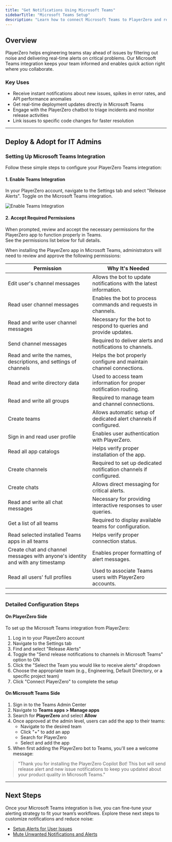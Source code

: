 ```yaml
---
title: "Get Notifications Using Microsoft Teams"
sidebarTitle: "Microsoft Teams Setup"
description: "Learn how to connect Microsoft Teams to PlayerZero and receive real-time alerts for new issues, spikes, and deployments directly in your team's workflows."
---
```


## Overview 

PlayerZero helps engineering teams stay ahead of issues by filtering out noise and delivering real-time alerts on critical problems. Our Microsoft Teams integration keeps your team informed and enables quick action right where you collaborate.

### Key Uses
- Receive instant notifications about new issues, spikes in error rates, and API performance anomalies
- Get real-time deployment updates directly in Microsoft Teams
- Engage with the PlayerZero chatbot to triage incidents and monitor release activities
- Link issues to specific code changes for faster resolution

---

## Deploy & Adopt for IT Admins

### Setting Up Microsoft Teams Integration

Follow these simple steps to configure your PlayerZero Teams integration:

#### 1. Enable Teams Integration

In your PlayerZero account, navigate to the Settings tab and select "Release Alerts". Toggle on the Microsoft Teams integration.

![Enable Teams Integration](/images/microsoft-teams-toggle.png)

#### 2. Accept Required Permissions

When prompted, review and accept the necessary permissions for the PlayerZero app to function properly in Teams.  
See the permissions list below for full details.

<Accordion title="Microsoft Teams Permissions">
When installing the PlayerZero app in Microsoft Teams, administrators will need to review and approve the following permissions:

| Permission | Why It's Needed |
|------------|-----------------|
| Edit user's channel messages | Allows the bot to update notifications with the latest information. |
| Read user channel messages | Enables the bot to process commands and requests in channels. |
| Read and write user channel messages | Necessary for the bot to respond to queries and provide updates. |
| Send channel messages | Required to deliver alerts and notifications to channels. |
| Read and write the names, descriptions, and settings of channels | Helps the bot properly configure and maintain channel connections. |
| Read and write directory data | Used to access team information for proper notification routing. |
| Read and write all groups | Required to manage team and channel connections. |
| Create teams | Allows automatic setup of dedicated alert channels if configured. |
| Sign in and read user profile | Enables user authentication with PlayerZero. |
| Read all app catalogs | Helps verify proper installation of the app. |
| Create channels | Required to set up dedicated notification channels if configured. |
| Create chats | Allows direct messaging for critical alerts. |
| Read and write all chat messages | Necessary for providing interactive responses to user queries. |
| Get a list of all teams | Required to display available teams for configuration. |
| Read selected installed Teams apps in all teams | Helps verify proper connection status. |
| Create chat and channel messages with anyone's identity and with any timestamp | Enables proper formatting of alert messages. |
| Read all users' full profiles | Used to associate Teams users with PlayerZero accounts. |
</Accordion>

---

### Detailed Configuration Steps

#### On PlayerZero Side

To set up the Microsoft Teams integration from PlayerZero:

1. Log in to your PlayerZero account
2. Navigate to the Settings tab
3. Find and select "Release Alerts"
4. Toggle the "Send release notifications to channels in Microsoft Teams" option to ON
5. Click the "Select the Team you would like to receive alerts" dropdown
6. Choose the appropriate team (e.g., Engineering, Default Directory, or a specific project team)
7. Click "Connect PlayerZero" to complete the setup

#### On Microsoft Teams Side

1. Sign in to the Teams Admin Center
2. Navigate to **Teams apps > Manage apps**
3. Search for **PlayerZero** and select **Allow**
4. Once approved at the admin level, users can add the app to their teams:
   - Navigate to the desired team
   - Click "+" to add an app
   - Search for PlayerZero
   - Select and add the app
5. When first adding the PlayerZero bot to Teams, you'll see a welcome message:

> "Thank you for installing the PlayerZero Copilot Bot! This bot will send release alert and new issue notifications to keep you updated about your product quality in Microsoft Teams."

---

## Next Steps

Once your Microsoft Teams integration is live, you can fine-tune your alerting strategy to fit your team’s workflows. Explore these next steps to customize notifications and reduce noise:

- [Setup Alerts for User Issues](/use-cases/monitor-for-anomalies/setup-performance-alerts)
- [Mute Unwanted Notifications and Alerts](/use-cases/monitor-for-anomalies/reduce-alert-noise)

